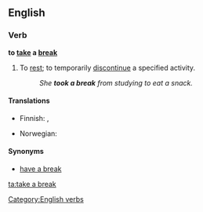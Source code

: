 ==English==

===Verb===
'''to [[take]] a [[break]]'''

# To [[rest]]; to temporarily [[discontinue]] a specified activity.
#:''She '''took a break''' from studying to eat a snack.''

====Translations====
{{trans-top}}
* Finnish: {{t+|fi|huilata}}, {{t-|fi|huilia}}
{{trans-mid}}
* Norwegian: {{t-|no|ta en pause}}
{{trans-bottom}}

====Synonyms====
*[[have a break]]
[[Category:English verbs]]

[[ta:take a break]]